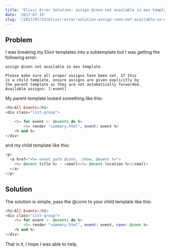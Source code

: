 ```yaml
---
title: 'Elixir Error Solution: assign @conn not available in eex template. Available assigns: []'
date: '2017-07-15'
slug: '/2017/07/15/elixir-error-solution-assign-conn-not-available-in-eex-template-available-assigns'
---
```


## Problem

I was breaking my Elixir templates into a subtemplate but I was getting the following error:

```
assign @conn not available in eex template.

Please make sure all proper assigns have been set. If this
is a child template, ensure assigns are given explicitly by
the parent template as they are not automatically forwarded.
Available assigns: [:event]
```

My parent template looked something like this:

```elixir
<h1>All Events</h1>
<div class="list-group">

    <%= for event <- @events do %>
        <%= render "summary.html", event: event %>
    <% end %>
</div>
```

and my child template like this:

```elixir
<p>
  <a href="<%= event_path @conn, :show, @event %>">
    <%= @event.title %> - <small><%= @event.location %></small>
  </a>
</p>
```

## Solution

The solution is simple, pass the @conn to your child template like this:

```elixir
<h1>All Events</h1>
<div class="list-group">
    <%= for event <- @events do %>
        <%= render "summary.html", event: event, conn: @conn %>
    <% end %>
</div>
```

That is it, I hope I was able to help.
